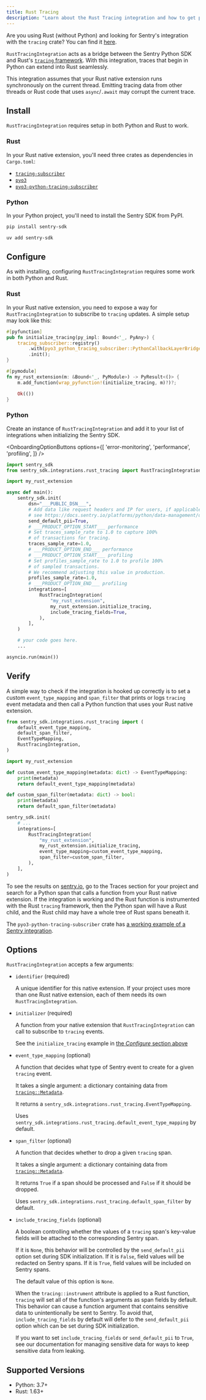 ```yaml
---
title: Rust Tracing
description: "Learn about the Rust Tracing integration and how to get performance data for Rust native extensions."
---
```


<Alert>

Are you using Rust (without Python) and looking for Sentry's integration with the `tracing` crate? You can find it [here](/platforms/rust/tracing/instrumentation/automatic-instrumentation/).

</Alert>

`RustTracingIntegration` acts as a bridge between the Sentry Python SDK and Rust's [`tracing` framework](https://tracing.rs/). With this integration, traces that begin in Python can extend into Rust seamlessly.

<Alert level="warning">

This integration assumes that your Rust native extension runs synchronously on the current thread. Emitting tracing data from other threads or Rust code that uses `async`/`.await` may corrupt the current trace.

</Alert>

## Install

`RustTracingIntegration` requires setup in both Python and Rust to work.

### Rust
In your Rust native extension, you'll need three crates as dependencies in `Cargo.toml`:
- [`tracing-subscriber`](https://crates.io/crates/tracing_subscriber)
- [`pyo3`](https://crates.io/crates/pyo3)
- [`pyo3-python-tracing-subscriber`](https://crates.io/crates/pyo3_python_tracing_subscriber)

### Python
In your Python project, you'll need to install the Sentry SDK from PyPI.
```bash {tabTitle:pip}
pip install sentry-sdk
```
```bash {tabTitle:uv}
uv add sentry-sdk
```

## Configure

As with installing, configuring `RustTracingIntegration` requires some work in both Python and Rust.

### Rust

In your Rust native extension, you need to expose a way for `RustTracingIntegration` to subscribe to `tracing` updates. A simple setup may look like this:
```rust
#[pyfunction]
pub fn initialize_tracing(py_impl: Bound<'_, PyAny>) {
    tracing_subscriber::registry()
        .with(pyo3_python_tracing_subscriber::PythonCallbackLayerBridge::new(py_impl))
        .init();
}

#[pymodule]
fn my_rust_extension(m: &Bound<'_, PyModule>) -> PyResult<()> {
    m.add_function(wrap_pyfunction!(initialize_tracing, m)?)?;

    Ok(())
}
```

### Python

Create an instance of `RustTracingIntegration` and add it to your list of integrations when initializing the Sentry SDK.

<OnboardingOptionButtons
  options={[
    'error-monitoring',
    'performance',
    'profiling',
  ]}
/>

```python {filename:main.py}
import sentry_sdk
from sentry_sdk.integrations.rust_tracing import RustTracingIntegration

import my_rust_extension

async def main():
    sentry_sdk.init(
        dsn="___PUBLIC_DSN___",
        # Add data like request headers and IP for users, if applicable;
        # see https://docs.sentry.io/platforms/python/data-management/data-collected/ for more info
        send_default_pii=True,
        # ___PRODUCT_OPTION_START___ performance
        # Set traces_sample_rate to 1.0 to capture 100%
        # of transactions for tracing.
        traces_sample_rate=1.0,
        # ___PRODUCT_OPTION_END___ performance
        # ___PRODUCT_OPTION_START___ profiling
        # Set profiles_sample_rate to 1.0 to profile 100%
        # of sampled transactions.
        # We recommend adjusting this value in production.
        profiles_sample_rate=1.0,
        # ___PRODUCT_OPTION_END___ profiling
        integrations=[
            RustTracingIntegration(
                "my_rust_extension",
                my_rust_extension.initialize_tracing,
                include_tracing_fields=True,
            ),
        ],
    )

    # your code goes here.
    ...

asyncio.run(main())
```


## Verify

A simple way to check if the integration is hooked up correctly is to set a custom `event_type_mapping` and `span_filter` that prints or logs `tracing` event metadata and then call a Python function that uses your Rust native extension.
```python
from sentry_sdk.integrations.rust_tracing import (
    default_event_type_mapping,
    default_span_filter,
    EventTypeMapping,
    RustTracingIntegration,
)

import my_rust_extension

def custom_event_type_mapping(metadata: dict) -> EventTypeMapping:
    print(metadata)
    return default_event_type_mapping(metadata)

def custom_span_filter(metadata: dict) -> bool:
    print(metadata)
    return default_span_filter(metadata)

sentry_sdk.init(
    # ...
    integrations=[
        RustTracingIntegration(
            "my_rust_extension",
            my_rust_extension.initialize_tracing,
            event_type_mapping=custom_event_type_mapping,
            span_filter=custom_span_filter,
        ),
    ],
)
```

To see the results on [sentry.io](https://sentry.io), go to the Traces section for your project and search for a Python span that calls a function from your Rust native extension. If the integration is working and the Rust function is instrumented with the Rust `tracing` framework, then the Python span will have a Rust child, and the Rust child may have a whole tree of Rust spans beneath it.

The `pyo3-python-tracing-subscriber` crate has [a working example of a Sentry integration](https://github.com/getsentry/pyo3-python-tracing-subscriber/tree/main/demo).

## Options

`RustTracingIntegration` accepts a few arguments:
- `identifier` (required)

  A unique identifier for this native extension. If your project uses more than one Rust native extension, each of them needs its own `RustTracingIntegration`.

- `initializer` (required)

  A function from your native extension that `RustTracingIntegration` can call to subscribe to `tracing` events.

  See the `initialize_tracing` example in [the _Configure_ section above](#configure)

- `event_type_mapping` (optional)

  A function that decides what type of Sentry event to create for a given `tracing` event.

  It takes a single argument: a dictionary containing data from [`tracing::Metadata`](https://docs.rs/tracing/latest/tracing/struct.Metadata.html).

  It returns a `sentry_sdk.integrations.rust_tracing.EventTypeMapping`.

  Uses `sentry_sdk.integrations.rust_tracing.default_event_type_mapping` by default.

- `span_filter` (optional)

  A function that decides whether to drop a given `tracing` span.

  It takes a single argument: a dictionary containing data from [`tracing::Metadata`](https://docs.rs/tracing/latest/tracing/struct.Metadata.html).

  It returns `True` if a span should be processed and `False` if it should be dropped.

  Uses `sentry_sdk.integrations.rust_tracing.default_span_filter` by default.

- `include_tracing_fields` (optional)

  A boolean controlling whether the values of a `tracing` span's key-value fields will be attached to the corresponding Sentry span.

  If it is `None`, this behavior will be controlled by <PlatformLink to="/configuration/options/#send-default-pii">the `send_default_pii` option</PlatformLink> set during SDK initialization. If it is `False`, field values will be redacted on Sentry spans. If it is `True`, field values will be included on Sentry spans.

  The default value of this option is `None`.

  <Alert level="warning">

  When the `tracing::instrument` attribute is applied to a Rust function, `tracing` will set all of the function's arguments as span fields by default. This behavior can cause a function argument that contains sensitive data to unintentionally be sent to Sentry. To avoid that, `include_tracing_fields` by default will defer to the <PlatformLink to="/configuration/options/#send-default-pii">`send_default_pii`</PlatformLink> option which can be set during SDK initialization.

  If you want to set `include_tracing_fields` or <PlatformLink to="/configuration/options/#send-default-pii">`send_default_pii`</PlatformLink> to `True`, see our documentation for <PlatformLink to="/data-management/sensitive-data/">managing sensitive data</PlatformLink> for ways to keep sensitive data from leaking.

  </Alert>

## Supported Versions

- Python: 3.7+
- Rust: 1.63+
